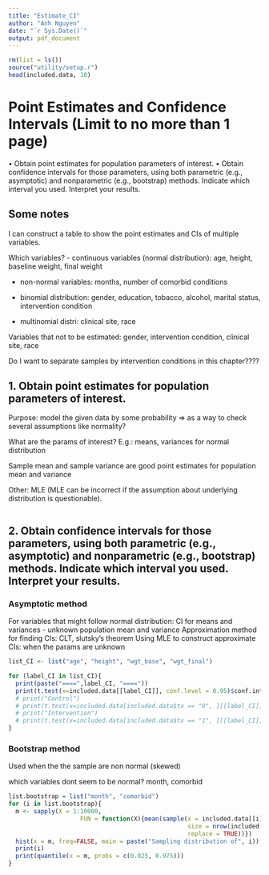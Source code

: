 ```yaml
---
title: "Estimate_CI"
author: "Anh Nguyen"
date: "`r Sys.Date()`"
output: pdf_document
---
```


```r
rm(list = ls())
source("utility/setup.r")
head(included.data, 10)
```


# Point Estimates and Confidence Intervals (Limit to no more than 1 page)
• Obtain point estimates for population parameters of interest.
• Obtain confidence intervals for those parameters, using both parametric (e.g., asymptotic) and nonparametric (e.g., bootstrap) methods. Indicate which interval you used. Interpret your results. 

## Some notes
I can construct a table to show the point estimates and CIs of multiple variables.

Which variables? 
- continuous variables (normal distribution): age, height, baseline weight, final weight

- non-normal variables: months, number of comorbid conditions

- binomial distribution: gender, education, tobacco, alcohol, marital status, intervention condition

- multinomial distri: clinical site, race 

Variables that not to be estimated: gender, intervention condition, clinical site, race 

Do I want to separate samples by intervention conditions in this chapter????


<!-- ### Normal Approximation of Binomial distribution -->
<!-- For variables: gender, education, tobacco, alcohol, marital status -->
<!-- Check Rosner book, Chap 5.7 and Lec 3 -->
<!-- ```{r} -->

<!-- ``` -->


## 1. Obtain point estimates for population parameters of interest.
Purpose: model the given data by some probability => as a way to check several assumptions like normality?

What are the params of interest? E.g.: means, variances for normal distribution

Sample mean and sample variance are good point estimates for population mean and variance

Other: MLE (MLE can be incorrect if the assumption about underlying distribution is questionable).


```r



```

## 2. Obtain confidence intervals for those parameters, using both parametric (e.g., asymptotic) and nonparametric (e.g., bootstrap) methods. Indicate which interval you used. Interpret your results.

### Asymptotic method
For variables that might follow normal distribution: CI for means and variances
- unknown population mean and variance
Approximation method for finding CIs: CLT,  slutsky's theorem
Using MLE to construct approximate CIs: when the params are unknown

```r
list_CI <- list("age", "height", "wgt_base", "wgt_final")

for (label_CI in list_CI){
  print(paste("====",label_CI, "===="))
  print(t.test(x=included.data[[label_CI]], conf.level = 0.95)$conf.int)
  # print("Control")
  # print(t.test(x=included.data[included.data$tx == "0", ][[label_CI]], conf.level = 0.95)$conf.int)
  # print("Intervention")
  # print(t.test(x=included.data[included.data$tx == "1", ][[label_CI]], conf.level = 0.95)$conf.int)
}

```



### Bootstrap method
Used when the the sample are non normal (skewed)

which variables dont seem to be normal? month, comorbid

```r

list.bootstrap = list("month", "comorbid")
for (i in list.bootstrap){
  m <- sapply(X = 1:10000,
                    FUN = function(X){mean(sample(x = included.data[[i]], 
                                                  size = nrow(included.data), 
                                                  replace = TRUE))})
  hist(x = m, freq=FALSE, main = paste("Sampling distribution of", i))
  print(i)
  print(quantile(x = m, probs = c(0.025, 0.975)))
}
```




